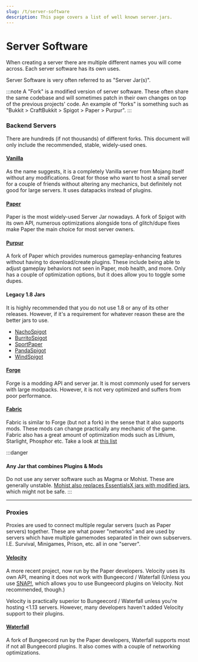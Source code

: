 ```yaml
---
slug: /t/server-software
description: This page covers a list of well known server.jars.
---
```


# Server Software

When creating a server there are multiple different names you will come across. Each server software has its own uses.

Server Software is very often referred to as "Server Jar(s)".

:::note 
A "Fork" is a modified version of server software. These often share the same codebase and will sometimes patch in their own changes on top of the previous projects' code. An example of "forks" is something such as "Bukkit > CraftBukkit > Spigot > Paper > Purpur".
:::

### Backend Servers

There are hundreds (if not thousands) of different forks. This document will only include the recommended, stable, widely-used ones.

#### [Vanilla](https://getbukkit.org/download/vanilla)

As the name suggests, it is a completely Vanilla server from Mojang itself without any modifications. Great for those who want to host a small server for a couple of friends without altering any mechanics, but definitely not good for large servers. It uses datapacks instead of plugins.

#### [Paper](https://papermc.io/downloads)

Paper is the most widely-used Server Jar nowadays. A fork of Spigot with its own API, numerous optimizations alongside tons of glitch/dupe fixes make Paper the main choice for most server owners.

#### [Purpur](https://purpurmc.org/downloads)

A fork of Paper which provides numerous gameplay-enhancing features without having to download/create plugins. These include being able to adjust gameplay behaviors not seen in Paper, mob health, and more. Only has a couple of optimization options, but it does allow you to toggle some dupes.

#### Legacy 1.8 Jars

It is highly recommended that you do not use 1.8 or any of its other releases. However, if it's a requirement for whatever reason these are the better jars to use.
 - [NachoSpigot](https://github.com/CobbleSword/NachoSpigot)
 - [BurritoSpigot](https://github.com/CobbleSword/BurritoSpigot)
 - [SportPaper](https://github.com/Electroid/SportPaper)
 - [PandaSpigot](https://github.com/hpfxd/PandaSpigot)
 - [WindSpigot](https://github.com/Wind-Development/WindSpigot)

#### [Forge](https://files.minecraftforge.net/net/minecraftforge/forge/)

Forge is a modding API and server jar. It is most commonly used for servers with large modpacks. However, it is not very optimized and suffers from poor performance.

#### [Fabric](https://fabricmc.net/)

Fabric is similar to Forge (but not a fork) in the sense that it also supports mods. These mods can change practically any mechanic of the game. Fabric also has a great amount of optimization mods such as Lithium, Starlight, Phosphor etc. Take a look at [this list](https://github.com/NordicGamerFE/usefulmods)

:::danger
#### Any Jar that combines Plugins & Mods

Do not use any server software such as Magma or Mohist. These are generally unstable. [Mohist also replaces EssentialsX jars with modified jars](https://essentialsx.net/do-not-use-mohist.html), which might not be safe.
:::

---

### Proxies

Proxies are used to connect multiple regular servers (such as Paper servers) together. These are what power "networks" and are used by servers which have multiple gamemodes separated in their own subservers. I.E. Survival, Minigames, Prison, etc. all in one "server".

#### [Velocity](https://papermc.io/downloads#Velocity)

A more recent project, now run by the Paper developers. Velocity uses its own API, meaning it does not work with Bungeecord / Waterfall (Unless you use [SNAP!](https://forums.papermc.io/threads/snap-run-bungeecord-plugins-on-velocity.31/), which allows you to use Bungeecord plugins on Velocity. Not recommended, though.)

Velocity is practically superior to Bungeecord / Waterfall unless you're hosting <1.13 servers. However, many developers haven't added Velocity support to their plugins.

#### [Waterfall](https://papermc.io/downloads#Waterfall)

A fork of Bungeecord run by the Paper developers, Waterfall supports most if not all Bungeecord plugins. It also comes with a couple of networking optimizations.

















